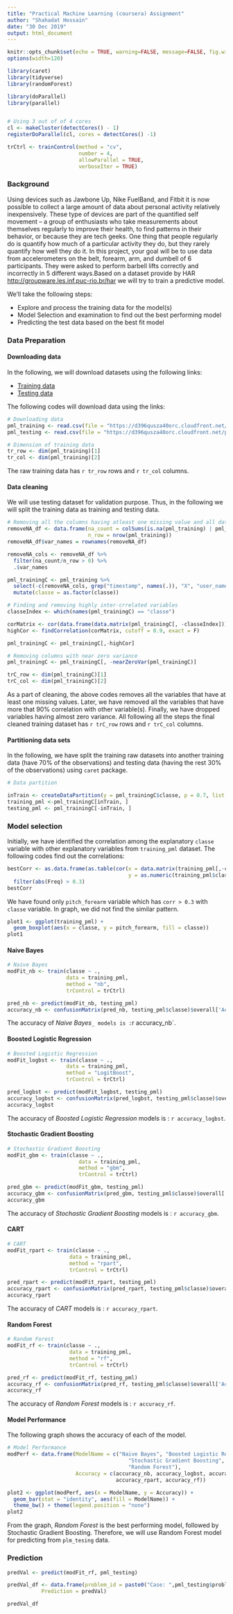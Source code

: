 ---
title: "Practical Machine Learning (coursera) Assignment"
author: "Shahadat Hossain"
date: "30 Dec 2019"
output: html_document
---

```{r setup, include=FALSE}
knitr::opts_chunk$set(echo = TRUE, warning=FALSE, message=FALSE, fig.width=10, fig.height=5)
options(width=120)

library(caret)
library(tidyverse)
library(randomForest)

library(doParallel)
library(parallel)


# Using 3 out of of 4 cores
cl <- makeCluster(detectCores() - 1)
registerDoParallel(cl, cores = detectCores() -1)

trCtrl <- trainControl(method = "cv",
                       number = 4,
                       allowParallel = TRUE,
                       verboseIter = TRUE)

```
### Background

Using devices such as Jawbone Up, Nike FuelBand, and Fitbit it is now possible to collect a large amount of data about personal activity relatively inexpensively. These type of devices are part of the quantified self movement – a group of enthusiasts who take measurements about themselves regularly to improve their health, to find patterns in their behavior, or because they are tech geeks. One thing that people regularly do is quantify how much of a particular activity they do, but they rarely quantify how well they do it. In this project, your goal will be to use data from accelerometers on the belt, forearm, arm, and dumbell of 6 participants. They were asked to perform barbell lifts correctly and incorrectly in 5 different ways.Based on a dataset provide by HAR [http://groupware.les.inf.puc-rio.br/har](http://groupware.les.inf.puc-rio.br/har) we will try to train a predictive model.

We'll take the following steps:

- Explore and process the training data for the model(s)
- Model Selection and examination to find out the best performing model
- Predicting the test data based on the best fit model

### Data Preparation
#### Downloading data

In the following, we will download datasets using the following links:

- [Training data](https://d396qusza40orc.cloudfront.net/predmachlearn/pml-training.csv)
- [Testing data](https://d396qusza40orc.cloudfront.net/predmachlearn/pml-testing.csv)

The following codes will download data using the links:
```{r}
# Downloading data 
pml_training <- read.csv(file = "https://d396qusza40orc.cloudfront.net/predmachlearn/pml-training.csv")
pml_testing <- read.csv(file = "https://d396qusza40orc.cloudfront.net/predmachlearn/pml-testing.csv")

# Dimension of training data
tr_row <- dim(pml_training)[1]
tr_col <- dim(pml_training)[2]

```
The raw training data has `r tr_row` rows and `r tr_col` columns. 

#### Data cleaning
We will use testing dataset for validation purpose. Thus, in the following we will split the training data as training and testing data.

```{r}
# Removing all the columns having atleast one missing value and all date/time/id related variables
removeNA_df <- data.frame(na_count = colSums(is.na(pml_training) | pml_training == ""),
                          n_row = nrow(pml_training))
removeNA_df$var_names = rownames(removeNA_df)

removeNA_cols <- removeNA_df %>% 
  filter(na_count/n_row > 0) %>% 
  .$var_names

pml_trainingC <- pml_training %>% 
  select(-c(removeNA_cols, grep("timestamp", names(.)), "X", "user_name")) %>% 
  mutate(classe = as.factor(classe))

# Finding and removing highly inter-crrelated variables
classeIndex <- which(names(pml_trainingC) == "classe")

corMatrix <- cor(data.frame(data.matrix(pml_trainingC[, -classeIndex])))
highCor <- findCorrelation(corMatrix, cutoff = 0.9, exact = F)

pml_trainingC <- pml_trainingC[,-highCor]

# Removing columns with near zero variance
pml_trainingC <- pml_trainingC[, -nearZeroVar(pml_trainingC)]

trC_row <- dim(pml_trainingC)[1]
trC_col <- dim(pml_trainingC)[2]

```
As a part of cleaning, the above codes removes all the variables that have at least one missing values. Later, we have removed all the variables that have more that 90% correlation with other variable(s). Finally, we have dropped variables having almost zero variance. All following all the steps the final cleaned training dataset has `r trC_row` rows and `r trC_col` columns.

#### Partitioning data sets
In the following, we have split the training raw datasets into another training data (have 70% of the observations) and testing data (having the rest 30% of the observations) using `caret` package.

```{r}
# Data partition

inTrain <- createDataPartition(y = pml_trainingC$classe, p = 0.7, list = FALSE)
training_pml <-pml_trainingC[inTrain, ]
testing_pml <- pml_trainingC[-inTrain, ]
```


### Model selection
Initially, we have identified the correlation among the explanatory `classe` variable with other explanatory variables from `training_pml` dataset. The following codes find out the correlations:

```{r}
bestCorr <- as.data.frame(as.table(cor(x = data.matrix(training_pml[,-classeIndex]), 
                                       y = as.numeric(training_pml$classe)))) %>% 
  filter(abs(Freq) > 0.3)
bestCorr

```
We have found only `pitch_forearm` variable which has `corr > 0.3` with `classe` variable. In graph, we did not find the similar pattern.

```{r}
plot1 <- ggplot(training_pml) + 
  geom_boxplot(aes(x = classe, y = pitch_forearm, fill = classe))
plot1
```

#### Naive Bayes

```{r}
# Naive Bayes 
modFit_nb <- train(classe ~ .,
                   data = training_pml,
                   method = "nb",
                   trControl = trCtrl)

pred_nb <- predict(modFit_nb, testing_pml)
accuracy_nb <- confusionMatrix(pred_nb, testing_pml$classe)$overall['Accuracy']
```
The accuracy of _Naive Bayes_`_ models is : `r accuracy_nb`.

#### Boosted Logistic Regression 

```{r}
# Boosted Logistic Regression 
modFit_logbst <- train(classe ~ .,
                   data = training_pml,
                   method = "LogitBoost",
                   trControl = trCtrl)

pred_logbst <- predict(modFit_logbst, testing_pml)
accuracy_logbst <- confusionMatrix(pred_logbst, testing_pml$classe)$overall['Accuracy']
accuracy_logbst
```
The accuracy of _Boosted Logistic Regression_ models is : `r accuracy_logbst`.

#### Stochastic Gradient Boosting

```{r}
# Stochastic Gradient Boosting 
modFit_gbm <- train(classe ~ .,
                       data = training_pml,
                       method = "gbm",
                       trControl = trCtrl)

pred_gbm <- predict(modFit_gbm, testing_pml)
accuracy_gbm <- confusionMatrix(pred_gbm, testing_pml$classe)$overall['Accuracy']
accuracy_gbm
```
The accuracy of _Stochastic Gradient Boosting_ models is : `r accuracy_gbm`.

#### CART

```{r}
# CART 
modFit_rpart <- train(classe ~ .,
                    data = training_pml,
                    method = "rpart",
                    trControl = trCtrl)

pred_rpart <- predict(modFit_rpart, testing_pml)
accuracy_rpart <- confusionMatrix(pred_rpart, testing_pml$classe)$overall['Accuracy']
accuracy_rpart
```
The accuracy of _CART_ models is : `r accuracy_rpart`.

#### Random Forest

```{r}
# Random Forest 
modFit_rf <- train(classe ~ .,
                    data = training_pml,
                    method = "rf",
                    trControl = trCtrl)

pred_rf <- predict(modFit_rf, testing_pml)
accuracy_rf <- confusionMatrix(pred_rf, testing_pml$classe)$overall['Accuracy']
accuracy_rf
```
The accuracy of _Random Forest _ models is : `r accuracy_rf`.

#### Model Performance
The following graph shows the accuracy of each of the model.

```{r}
# Model Performance
modPerf <- data.frame(ModelName = c("Naive Bayes", "Boosted Logistic Regression", 
                                       "Stochastic Gradient Boosting", "CART", 
                                       "Random Forest"),
                      Accuracy = c(accuracy_nb, accuracy_logbst, accuracy_gbm, 
                                   accuracy_rpart, accuracy_rf))

plot2 <- ggplot(modPerf, aes(x = ModelName, y = Accuracy)) + 
  geom_bar(stat = "identity", aes(fill = ModelName)) +
  theme_bw() + theme(legend.position = "none")
plot2
```

From the graph, _Random Forest_ is the best performing model, followed by Stochastic Gradient Boosting. Therefore, we will use Random Forest model for predicting from `plm_tesing` data.

### Prediction
```{r}
predVal <- predict(modFit_rf, pml_testing)

predVal_df <- data.frame(problem_id = paste0("Case: ",pml_testing$problem_id),
           Prediction = predVal)

predVal_df

```


